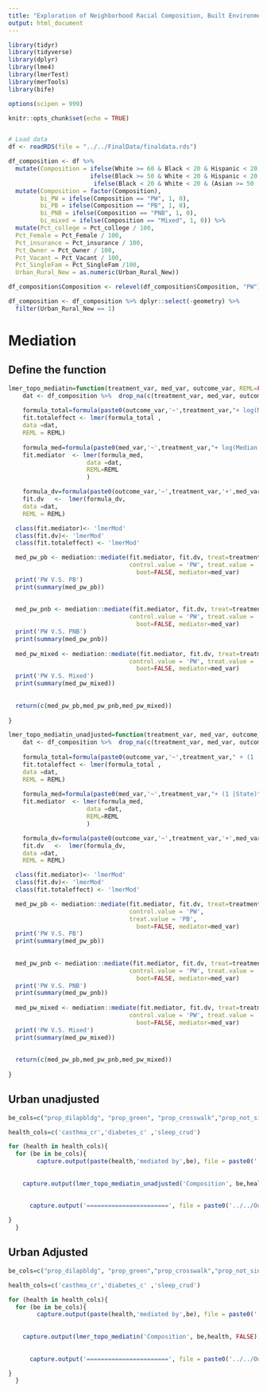 ```yaml
---
title: "Exploration of Neighborhood Racial Composition, Built Environment and Health Outcomes"
output: html_document
---
```


```r
library(tidyr)
library(tidyverse)
library(dplyr)
library(lme4)
library(lmerTest)
library(merTools)
library(bife)

options(scipen = 999)

knitr::opts_chunk$set(echo = TRUE)


# Load data 
df <- readRDS(file = "../../FinalData/finaldata.rds")
```


```r
df_composition <- df %>%
  mutate(Composition = ifelse(White >= 60 & Black < 20 & Hispanic < 20 & Asian < 20 & Native < 20 & HIPI < 20, "PW",
                       ifelse(Black >= 50 & White < 20 & Hispanic < 20 & Asian < 20 & Native < 20 & HIPI < 20, "PB",
                        ifelse(Black < 20 & White < 20 & (Asian >= 50 | Hispanic >= 50 | Native >= 50 | HIPI >= 50), "PNB", "Mixed"))))  %>%
  mutate(Composition = factor(Composition),
         bi_PW = ifelse(Composition == "PW", 1, 0),
         bi_PB = ifelse(Composition == "PB", 1, 0),
         bi_PNB = ifelse(Composition == "PNB", 1, 0),
         bi_mixed = ifelse(Composition == "Mixed", 1, 0)) %>%
  mutate(Pct_college = Pct_college / 100,
  Pct_Female = Pct_Female / 100,
  Pct_insurance = Pct_insurance / 100,
  Pct_Owner = Pct_Owner / 100, 
  Pct_Vacant = Pct_Vacant / 100,
  Pct_SingleFam = Pct_SingleFam /100,
  Urban_Rural_New = as.numeric(Urban_Rural_New))

df_composition$Composition <- relevel(df_composition$Composition, "PW")

df_composition <- df_composition %>% dplyr::select(-geometry) %>% 
  filter(Urban_Rural_New == 1)
```

# Mediation
## Define the function
```r
lmer_topo_mediatin=function(treatment_var, med_var, outcome_var, REML=FALSE){
    dat <- df_composition %>%  drop_na(c(treatment_var, med_var, outcome_var, Median.household.income, Pct_college , Age, Pct_Female , Pct_insurance , Pct_Owner , Pct_Vacant , Pct_SingleFam , State))
    
    formula_total=formula(paste0(outcome_var,'~',treatment_var,"+ log(Median.household.income) + Pct_college + Age + Pct_Female + Pct_insurance + Pct_Owner+Pct_Vacant+Pct_SingleFam + (1 |State)" ))
    fit.totaleffect <- lmer(formula_total ,
    data =dat,
    REML = REML)
    
    formula_med=formula(paste0(med_var,'~',treatment_var,"+ log(Median.household.income) + Pct_college + Age + Pct_Female + Pct_insurance + Pct_Owner+Pct_Vacant+Pct_SingleFam+ (1 |State)" ))
    fit.mediator  <- lmer(formula_med, 
                      data =dat,
                      REML=REML
                      )

    formula_dv=formula(paste0(outcome_var,'~',treatment_var,'+',med_var,"+ log(Median.household.income) + Pct_college + Age + Pct_Female + Pct_insurance + Pct_Owner+Pct_Vacant+Pct_SingleFam + (1 |State)" ))
    fit.dv   <-  lmer(formula_dv,
    data =dat,
    REML = REML)

  class(fit.mediator)<- 'lmerMod'
  class(fit.dv)<- 'lmerMod'
  class(fit.totaleffect) <- 'lmerMod'

  med_pw_pb <- mediation::mediate(fit.mediator, fit.dv, treat=treatment_var,
                                  control.value = 'PW', treat.value = 'PB',
                                    boot=FALSE, mediator=med_var)
  print('PW V.S. PB')
  print(summary(med_pw_pb))
  
  
  med_pw_pnb <- mediation::mediate(fit.mediator, fit.dv, treat=treatment_var,
                                  control.value = 'PW', treat.value = 'PNB',
                                    boot=FALSE, mediator=med_var)
  print('PW V.S. PNB')
  print(summary(med_pw_pnb))
  
  med_pw_mixed <- mediation::mediate(fit.mediator, fit.dv, treat=treatment_var,
                                  control.value = 'PW', treat.value = 'Mixed',
                                    boot=FALSE, mediator=med_var)
  print('PW V.S. Mixed')
  print(summary(med_pw_mixed))
  
  
  return(c(med_pw_pb,med_pw_pnb,med_pw_mixed))
  
}

lmer_topo_mediatin_unadjusted=function(treatment_var, med_var, outcome_var, REML=FALSE){
    dat <- df_composition %>%  drop_na(c(treatment_var, med_var, outcome_var, State))
    
    formula_total=formula(paste0(outcome_var,'~',treatment_var," + (1 |State)" ))
    fit.totaleffect <- lmer(formula_total ,
    data =dat,
    REML = REML)
    
    formula_med=formula(paste0(med_var,'~',treatment_var,"+ (1 |State)" ))
    fit.mediator  <- lmer(formula_med, 
                      data =dat,
                      REML=REML
                      )

    formula_dv=formula(paste0(outcome_var,'~',treatment_var,'+',med_var," + (1 |State)" ))
    fit.dv   <-  lmer(formula_dv,
    data =dat,
    REML = REML)

  class(fit.mediator)<- 'lmerMod'
  class(fit.dv)<- 'lmerMod'
  class(fit.totaleffect) <- 'lmerMod'

  med_pw_pb <- mediation::mediate(fit.mediator, fit.dv, treat=treatment_var,
                                  control.value = 'PW', 
                                  treat.value = 'PB',
                                    boot=FALSE, mediator=med_var)
  print('PW V.S. PB')
  print(summary(med_pw_pb))
  
  
  med_pw_pnb <- mediation::mediate(fit.mediator, fit.dv, treat=treatment_var,
                                  control.value = 'PW', treat.value = 'PNB',
                                    boot=FALSE, mediator=med_var)
  print('PW V.S. PNB')
  print(summary(med_pw_pnb))
  
  med_pw_mixed <- mediation::mediate(fit.mediator, fit.dv, treat=treatment_var,
                                  control.value = 'PW', treat.value = 'Mixed',
                                    boot=FALSE, mediator=med_var)
  print('PW V.S. Mixed')
  print(summary(med_pw_mixed))
  
  
  return(c(med_pw_pb,med_pw_pnb,med_pw_mixed))
  
}

```

## Urban unadjusted
```r
be_cols=c("prop_dilapbldg", "prop_green", "prop_crosswalk","prop_not_single_family_home", "prop_single_lane")

health_cols=c('casthma_cr','diabetes_c' ,'sleep_crud')

for (health in health_cols){
  for (be in be_cols){
        capture.output(paste(health,'mediated by',be), file = paste0('../../Output/mediation_unadjusted/',health,'~',be,'.txt'),append=TRUE)
    
    
    capture.output(lmer_topo_mediatin_unadjusted('Composition', be,health, FALSE), file = paste0('../../Output/mediation_unadjusted/',health,'~',be,'.txt'),append=TRUE)
    
    
      capture.output('=======================', file = paste0('../../Output/mediation_unadjusted/',health,'~',be,'.txt'),append=TRUE)

}
  }
```

## Urban Adjusted
```r
be_cols=c("prop_dilapbldg", "prop_green","prop_crosswalk","prop_not_single_family_home", "prop_single_lane")

health_cols=c('casthma_cr','diabetes_c' ,'sleep_crud')

for (health in health_cols){
  for (be in be_cols){
        capture.output(paste(health,'mediated by',be), file = paste0('../../Output/mediation_adjusted/',health,'~',be,'.txt'),append=TRUE)
    
    
    capture.output(lmer_topo_mediatin('Composition', be,health, FALSE), file = paste0('../../Output/mediation_adjusted/',health,'~',be,'.txt'),append=TRUE)
    
    
      capture.output('=======================', file = paste0('../../Output/mediation_adjusted/',health,'~',be,'.txt'),append=TRUE)

}
  }
```


